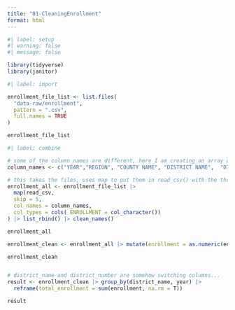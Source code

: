 ```yaml
---
title: "01-CleaningEnrollment"
format: html
---
```


```r
#| label: setup
#| warning: false
#| message: false

library(tidyverse)
library(janitor)
```

```r
#| label: import

enrollment_file_list <- list.files(
  "data-raw/enrollment",
  pattern = ".csv",
  full.names = TRUE
)

enrollment_file_list
```

```r
#| label: combine

# some of the column names are different, here I am creating an array of the column names I want
column_names <- c("YEAR","REGION", "COUNTY NAME", "DISTRICT NAME",	"DISTRICT NUMBER",	"CHARTER STATUS",	"GENDER",	"ENROLLMENT")

# this takes the files, uses map to put them in read_csv() with the three arguments below it. skip = 5 will skip the first five lines of each file (including the column names), col_names = column_names sets the column names to the list I provided, and col_types changes the enrollment column to a character because on some files its a double. 
enrollment_all <- enrollment_file_list |> 
  map(read_csv,
  skip = 5,
  col_names = column_names,
  col_types = cols( ENROLLMENT = col_character())
) |> list_rbind() |> clean_names()

enrollment_all

```



```r
enrollment_clean <- enrollment_all |> mutate(enrollment = as.numeric(enrollment))

enrollment_clean
```

```r
```



```r
# district_name and district_number are somehow switching columns...
result <- enrollment_clean |> group_by(district_name, year) |> 
  reframe(total_enrollment = sum(enrollment, na.rm = T)) 

result
```




